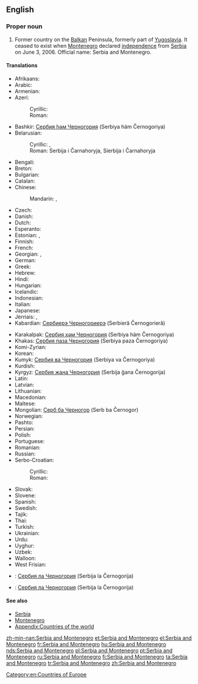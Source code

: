 ==English==
{{wikipedia}}

===Proper noun===
{{en-proper noun|head=[[Serbia]] and [[Montenegro]]}}

# {{context|historical|lang=en}} Former country on the [[Balkan]] Peninsula, formerly part of [[Yugoslavia]]. It ceased to exist when [[Montenegro]] declared [[independence]] from [[Serbia]] on June 3, 2006. Official name: Serbia and Montenegro.

====Translations====
{{trans-top|former country on the Balkan Peninsula}}
* Afrikaans: {{t|af|Serwië en Montenegro}}
* Arabic: {{t|ar|صربيا والجبل الأسود|tr=Sirbiyā wa-l-Jabal al-Aswad}}
* Armenian: {{t|hy|Սերբիա եւ Չեռնոգորիա|tr=Serbia ev Čeṙnogoria}}
* Azeri:
*: Cyrillic: {{t|az|Сербија вə Черногорија}}
*: Roman: {{t|az|Serbiya və Çernoqoriya}}
* Bashkir: [[Сербия һәм Черногория]] (Serbiya häm Černogoriya)
* Belarusian:
*: Cyrillic: {{t|be|Сэрбія і Чарнагорыя}}, {{t|be|Сербія і Чарнагорыя}}
*: Roman: Serbija i Čarnahoryja, Sierbija i Čarnahoryja
* Bengali: {{t|bn|সার্বিয়া ও মন্টিনিগ্রো}}
* Breton: {{t|br|Serbia ha Montenegro}}
* Bulgarian: {{t|bg|Сърбия и Черна гора|tr=Sǎrbiya i Černa gora}}
* Catalan: {{t|ca|Sèrbia i Montenegro}}
* Chinese:
*: Mandarin: {{t|cmn|塞尔维亚和黑山}}, {{t|cmn|塞爾維亞和黒山|tr=Sài'ěrwéiyà hé Hēishān}}
* Czech: {{t+|cs|Srbsko a Černá Hora}}
* Danish: {{t|da|Serbien og Montenegro}}
* Dutch: {{t|nl|Servië en Montenegro}}
* Esperanto: {{t|eo|Serbio kaj Montenegro}}
* Estonian: {{t+|et|Serbia ja Montenegro}}, {{t|et|Serbia ja Tšernogooria}}
* Finnish: {{t+|fi|Serbia ja Montenegro}}
* French: {{t+|fr|Serbie-et-Monténégro}}
* Georgian: {{t|ka|სერბია და ჩერნოგორია|tr=Serbia da Černogoria}}, {{t|ka|სერბია და მონტენეგრო|tr=Serbia da Mont‘enegro}}
* German: {{t+|de|Serbien und Montenegro}}
* Greek: {{t+|el|Σερβία και Μαυροβούνιο|tr=Servía kai Mavrovoúnio|f}}
* Hebrew: {{t|he|סרביה ומונטנגרו|tr=Serbiyah va-Mônṭenegrô}}
* Hindi: {{t|hi|सर्बिया और मोंटेनीगरो|tr=Sarbiyā ōr Moṁṭenīgro}}
* Hungarian: {{t+|hu|Szerbia és Montenegró}}
* Icelandic: {{t+|is|Serbía og Svartfjallaland}}
* Indonesian: {{t|id|Serbia dan Montenegro}}
* Italian: {{t|it|Serbia e Montenegro}}
* Japanese: {{t|ja|セルビア・モンテネグロ|tr=Serubia-Monteneguro}}
* Jèrriais: {{t|roa-jer|Serbie et Monténégro}}, {{t|roa-jer|Serbie et Nièrmont}}
* Kabardian: [[Сербиерэ Черногориерэ]] (Serbieră Černogorieră)
{{trans-mid}}
* Karakalpak: [[Сербия ҳәм Черногория]] (Serbiya häm Černogoriya)
* Khakas: [[Сербия паза Черногория]] (Serbiya paza Černogoriya)
* Komi-Zyrian: {{t|kpv|Сербия да Черногория|tr=Serbiya da Čеrnogoriya}}
* Korean: {{t|ko|세르비아-몬테네그로|tr=Sereubia-Montenegeuro}}
* Kumyk: [[Сербия ва Черногория]] (Serbiya va Černogoriya)
* Kurdish: {{t|ku|Sirbîstan û Karadag}}
* Kyrgyz: [[Сербия жана Черногория]] (Serbija ǧana Černogorija)
* Latin: {{t|la|Serbia et Nigromontium}}
* Latvian: {{t|lv|Serbija un Melnkalne}}
* Lithuanian: {{t|lt|Serbija ir Juodkalnija}}
* Macedonian: {{t+|mk|Србија и Црна Гора|tr=Srbija i Crna Gora}}
* Maltese: {{t|mt|Serbja u Montenegro}}
* Mongolian: [[Серб ба Черногор]] (Serb ba Černogor)
* Norwegian: {{t|no|Serbia og Montenegro}}
* Pashto: {{t|ps|صرب او مونتې نېګرو|tr=Sarb aw Montenegro}}
* Persian: {{t|fa|صربستان و مونته‌نگرو|tr=Ṣerbestân û Mûntenegrû}}
* Polish: {{t+|pl|Serbia i Czarnogóra}}
* Portuguese: {{t+|pt|Sérvia e Montenegro}}
* Romanian: {{t|ro|Serbia și Muntenegru}}
* Russian: {{t|ru|Сербия и Черногория|tr=Sérbija i Černogórija}}
* Serbo-Croatian:
*: Cyrillic: {{t|sh|Србија и Црна Гора|f}}
*: Roman: {{t|sh|Srbija i Crna Gora|f}}
* Slovak: {{t|sk|Srbsko a Čierna Hora}}
* Slovene: {{t|sl|Srbija in Črna Gora|f}}
* Spanish: {{t|es|Serbia y Montenegro}}
* Swedish: {{t|sv|Serbien och Montenegro}}
* Tajik: {{t|tg|Сербияу Черногория|tr=Serbijau Černogorija}}
* Thai: {{t+|th|เซอร์เบียและมอนเตเนโกร|tr=Serbìya láe Mŏntēnēkrō}}
* Turkish: {{t+|tr|Sırbistan-Karadağ}}
* Ukrainian: {{t|uk|Сербія і Чорногорія|tr=Serbija i Čornohorija}}
* Urdu: {{t|ur|سربیا اور مانٹی نیگرو|tr=Sarbiyā aur Mānṭînîgrô}}
* Uyghur: {{t|ug|سېربىيە ۋە مونتېنېگرو}}
* Uzbek: {{t|uz|Serbiya va Chernogoriya}}
* Walloon: {{t|wa|Serbeye eyet Montenegro}}
* West Frisian: {{t|fy|Servje en Montenegro}}
{{trans-bottom}}

{{checktrans-top}}
* {{ttbc|atv}}: [[Сербия ла Черногория]] (Serbija la Černogorija)
{{trans-mid}}
* {{ttbc|alt}}: [[Сербия ла Черногория]] (Serbija la Černogorija)
{{trans-bottom}}

====See also====
* [[Serbia]]
* [[Montenegro]]
* [[Appendix:Countries of the world]]

[[Category:en:Countries of Europe]]

[[zh-min-nan:Serbia and Montenegro]]
[[et:Serbia and Montenegro]]
[[el:Serbia and Montenegro]]
[[fr:Serbia and Montenegro]]
[[hu:Serbia and Montenegro]]
[[nds:Serbia and Montenegro]]
[[pl:Serbia and Montenegro]]
[[pt:Serbia and Montenegro]]
[[ru:Serbia and Montenegro]]
[[fi:Serbia and Montenegro]]
[[ta:Serbia and Montenegro]]
[[tr:Serbia and Montenegro]]
[[zh:Serbia and Montenegro]]